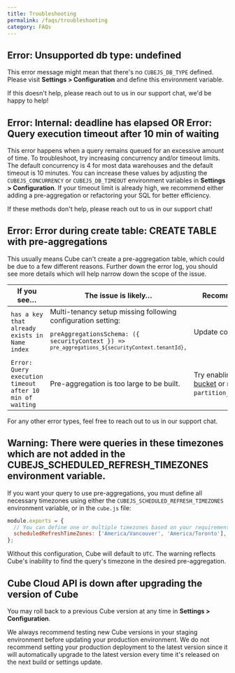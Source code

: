 ```yaml
---
title: Troubleshooting
permalink: /faqs/troubleshooting
category: FAQs
---
```


## Error: Unsupported db type: undefined

This error message might mean that there's no `CUBEJS_DB_TYPE` defined. Please
visit **Settings > Configuration** and define this environment variable.

If this doesn't help, please reach out to us in our support chat, we'd be happy
to help!

## Error: Internal: deadline has elapsed OR Error: Query execution timeout after 10 min of waiting

This error happens when a query remains queued for an excessive amount of time.
To troubleshoot, try increasing concurrency and/or timeout limits. The default
concurrency is 4 for most data warehouses and the default timeout is 10 minutes.
You can increase these values by adjusting the `CUBEJS_CONCURRENCY` or
`CUBEJS_DB_TIMEOUT` environment variables in **Settings > Configuration**. If
your timeout limit is already high, we recommend either adding a pre-aggregation
or refactoring your SQL for better efficiency.

If these methods don't help, please reach out to us in our support chat!

## Error: Error during create table: CREATE TABLE with pre-aggregations

This usually means Cube can't create a pre-aggregation table, which could be due
to a few different reasons. Further down the error log, you should see more
details which will help narrow down the scope of the issue.

| If you see…                                              | The issue is likely…                                                                                                                                                                 | Recommendation                                                                                             |
| -------------------------------------------------------- | ------------------------------------------------------------------------------------------------------------------------------------------------------------------------------------ | ---------------------------------------------------------------------------------------------------------- |
| `has a key that already exists in Name index`            | Multi-tenancy setup missing following configuration setting: <pre><code>preAggregationsSchema: ({ securityContext }) => `pre_aggregations_${securityContext.tenantId},`</code></pre> | Update configuration.                                                                                      |
| `Error: Query execution timeout after 10 min of waiting` | Pre-aggregation is too large to be built.                                                                                                                                            | Try enabling [export bucket][ref-caching-using-preaggs-export-bucket] or reducing `partition_granularity`. |

For any other error types, feel free to reach out to us in our support chat.

## Warning: There were queries in these timezones which are not added in the CUBEJS_SCHEDULED_REFRESH_TIMEZONES environment variable.

If you want your query to use pre-aggregations, you must define all necessary
timezones using either the `CUBEJS_SCHEDULED_REFRESH_TIMEZONES` environment
variable, or in the `cube.js` file:

```javascript
module.exports = {
  // You can define one or multiple timezones based on your requirements
  scheduledRefreshTimeZones: ['America/Vancouver', 'America/Toronto'],
};
```

Without this configuration, Cube will default to `UTC`. The warning reflects
Cube's inability to find the query's timezone in the desired pre-aggregation.

## Cube Cloud API is down after upgrading the version of Cube

You may roll back to a previous Cube version at any time in **Settings >
Configuration**.

We always recommend testing new Cube versions in your staging environment before
updating your production environment. We do not recommend setting your
production deployment to the latest version since it will automatically upgrade
to the latest version every time it's released on the next build or settings
update.

[ref-caching-using-preaggs-export-bucket]:
  /caching/using-pre-aggregations#pre-aggregation-build-strategies-export-bucket
